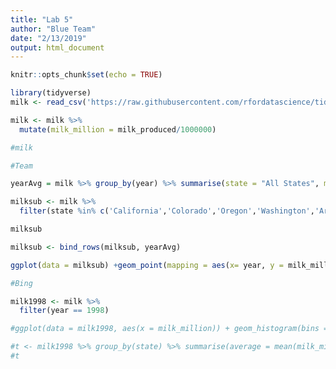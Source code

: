 ```yaml
---
title: "Lab 5"
author: "Blue Team"
date: "2/13/2019"
output: html_document
---
```


```r
knitr::opts_chunk$set(echo = TRUE)
```

```r
library(tidyverse)
milk <- read_csv('https://raw.githubusercontent.com/rfordatascience/tidytuesday/master/data/2019/2019-01-29/state_milk_production.csv')

milk <- milk %>%
  mutate(milk_million = milk_produced/1000000)

#milk

#Team

yearAvg = milk %>% group_by(year) %>% summarise(state = "All States", milk_million = mean(milk_million))

milksub <- milk %>%
  filter(state %in% c('California','Colorado','Oregon','Washington','Arizona', 'All States')) %>% select(state, year, milk_million)

milksub

milksub <- bind_rows(milksub, yearAvg)

ggplot(data = milksub) +geom_point(mapping = aes(x= year, y = milk_million, color =state)) 

#Bing

milk1998 <- milk %>%
  filter(year == 1998)

#ggplot(data = milk1998, aes(x = milk_million)) + geom_histogram(bins = 10) + ggtitle('Histogram of milk produced in 1970 by state')

#t <- milk1998 %>% group_by(state) %>% summarise(average = mean(milk_million), med = median(milk_produced), max = max(milk_million), low = min(milk_million)) %>% as_tibble()
#t
```